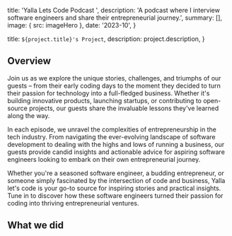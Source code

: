
  title: 'Yalla Lets Code Podcast ',
  description:
    'A podcast where I interview software engineers and share their entrepreneurial journey.',
  summary: [],
  image: { src: imageHero },
  date: '2023-10',
}

  title: `${project.title}'s Project`,
  description: project.description,
}

## Overview

Join us as we explore the unique stories, challenges, and triumphs of our guests – from their early coding days to the moment they decided to turn their passion for technology into a full-fledged business. Whether it's building innovative products, launching startups, or contributing to open-source projects, our guests share the invaluable lessons they've learned along the way.

In each episode, we unravel the complexities of entrepreneurship in the tech industry. From navigating the ever-evolving landscape of software development to dealing with the highs and lows of running a business, our guests provide candid insights and actionable advice for aspiring software engineers looking to embark on their own entrepreneurial journey.

Whether you're a seasoned software engineer, a budding entrepreneur, or someone simply fascinated by the intersection of code and business, Yalla let's code is your go-to source for inspiring stories and practical insights. Tune in to discover how these software engineers turned their passion for coding into thriving entrepreneurial ventures.


## What we did

<StatList>
  <StatListItem value="6" label="Podcast Episodes" />
  <StatListItem value="200" label="Streams" />
</StatList>

